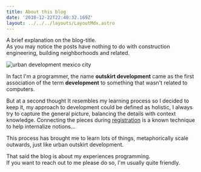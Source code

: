 ```yaml
---
title: About this blog
date: '2018-12-22T22:40:32.169Z'
layout: ../../../layouts/LayoutMdx.astro
---
```



A brief explanation on the blog-title.  
As you may notice the posts have nothing to do with construction engineering,
building neighborhoods and related.

<Image src={urbanDev} alt='urban development mexico city'/>

In fact I'm a programmer,
the name __outskirt development__ came as the first association of the term __development__ to something that wasn't related to computers.

But at a second thought It resembles my learning process so I decided to keep it, 
my approach to development could be defined as holistic, I always try to capture the general picture, balancing the details with context knowledge.
Connecting the pieces during [registration][1] is a known technique to help internalize notions...

This process has brought me to learn lots of things, metaphorically scale outwards, just like urban outskirt development.  

That said the blog is about my experiences programming.   
If you want to reach out to me please do so, I'm usually quite friendly.

[1]: https://www.google.com/search?q=the+3+r%27s+of+memory

